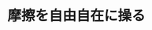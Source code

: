 ﻿---
title: "摩擦を自由自在に操る"
category: "物質理工学院"
vol: 17
interviewee: "岡部・益子 "
url: ""
tags: ["工学","化学","機械","生産","摩擦"]
pdf: "17-4.pdf"
career: ""
preface: "さまざまな観点から、研究が行われているトライボロジーですが今までLANDFALLで訪問したは全て生産機械工学科のにとどまっていました。今回、我々LANDFALL取材員は、化学工学科という別の観点からみたトライボロジーを紹介するべく、化学工学科化学工学コースの岡部・益子を訪問させていただきました。"
---
